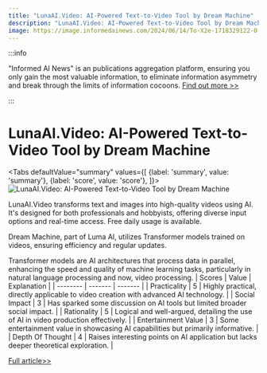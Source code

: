 ```yaml
---
title: "LunaAI.Video: AI-Powered Text-to-Video Tool by Dream Machine"
description: "LunaAI.Video: AI-Powered Text-to-Video Tool by Dream Machine"
image: https://image.informedainews.com/2024/06/14/To-X2e-1718329122-0.jpg
---
```



:::info

"Informed AI News" is an publications aggregation platform, ensuring you only gain the most valuable information, to eliminate information asymmetry and break through the limits of information cocoons.  [Find out more >>](/)

:::

# LunaAI.Video: AI-Powered Text-to-Video Tool by Dream Machine


<Tabs
	defaultValue="summary"
	values={[
	{label: 'summary', value: 'summary'},
	{label: 'score', value: 'score'},
]}>
<TabItem value="summary">
<img
  src="https://image.informedainews.com/2024/06/14/To-X2e-1718329122-0.jpg"
  alt="LunaAI.Video: AI-Powered Text-to-Video Tool by Dream Machine"
/>



LunaAI.Video transforms text and images into high-quality videos using AI. It's designed for both professionals and hobbyists, offering diverse input options and real-time access. Free daily usage is available.

Dream Machine, part of Luma AI, utilizes Transformer models trained on videos, ensuring efficiency and regular updates.

Transformer models are AI architectures that process data in parallel, enhancing the speed and quality of machine learning tasks, particularly in natural language processing and now, video processing.
</TabItem>
<TabItem value="score">
	| Scores     | Value   | Explanation |
	| -------- | ------- | ------- |
	| Practicality  | 5    | Highly practical, directly applicable to video creation with advanced AI technology.    |
	| Social Impact | 3     | Has sparked some discussion on AI tools but limited broader social impact.    |
	| Rationality    | 5    | Logical and well-argued, detailing the use of AI in video production effectively.    |
	| Entertainment Value    | 3    | Some entertainment value in showcasing AI capabilities but primarily informative.    |
	| Depth Of Thought    | 4    | Raises interesting points on AI application but lacks deeper theoretical exploration.    |
</TabItem>
</Tabs>

[Full article>>](https://github.com/ruanyf/weekly/issues/4628)
